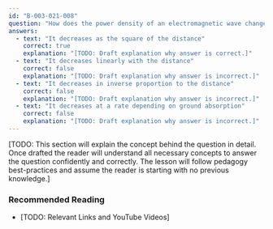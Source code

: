 ```yaml
---
id: "B-003-021-008"
question: "How does the power density of an electromagnetic wave change as it propagates away from an antenna in free space?"
answers:
  - text: "It decreases as the square of the distance"
    correct: true
    explanation: "[TODO: Draft explanation why answer is correct.]"
  - text: "It decreases linearly with the distance"
    correct: false
    explanation: "[TODO: Draft explanation why answer is incorrect.]"
  - text: "It decreases in inverse proportion to the distance"
    correct: false
    explanation: "[TODO: Draft explanation why answer is incorrect.]"
  - text: "It decreases at a rate depending on ground absorption"
    correct: false
    explanation: "[TODO: Draft explanation why answer is incorrect.]"
---
```


[TODO: This section will explain the concept behind the question in detail. Once drafted the reader will understand all necessary concepts to answer the question confidently and correctly. The lesson will follow pedagogy best-practices and assume the reader is starting with no previous knowledge.]

### Recommended Reading

- [TODO: Relevant Links and YouTube Videos]
